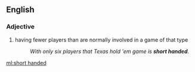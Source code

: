 ==English==

===Adjective===
{{en-adj|head=[[short]] [[handed]]|-}}

# {{poker}} having fewer players than are normally involved in a game of that type
#:''With only six players that Texas hold 'em game is '''short handed'''.''

[[ml:short handed]]